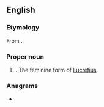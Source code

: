 ==English==

===Etymology===
From {{etyl|la|en}} {{m|la|lucrum||gain, profit}}.

===Proper noun===
{{en-proper noun}}

# {{given name|en|female|from=Latin}}. The feminine form of [[Lucretius]].

===Anagrams===
* {{anagrams|en|a=aceilrtu|curliate|reticula}}